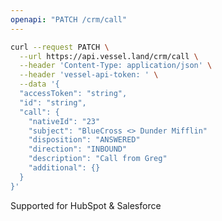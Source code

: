 ```yaml
---
openapi: "PATCH /crm/call"
---
```


<RequestExample>

```bash Request
curl --request PATCH \
  --url https://api.vessel.land/crm/call \
  --header 'Content-Type: application/json' \
  --header 'vessel-api-token: ' \
  --data '{
  "accessToken": "string",
  "id": "string",
  "call": {
    "nativeId": "23"
    "subject": "BlueCross <> Dunder Mifflin"
    "disposition": "ANSWERED"
    "direction": "INBOUND"
    "description": "Call from Greg"
    "additional": {}
  }
}'
```

</RequestExample>

Supported for HubSpot & Salesforce
